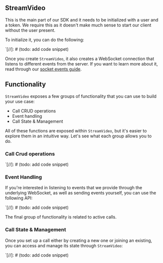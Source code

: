 ## StreamVideo

This is the main part of our SDK and it needs to be initialized with a user and a token. We require this as it doesn't make much sense to start our client without the user present.

To initialize it, you can do the following:

`[//]: # (todo: add code snippet)

Once you create `StreamVideo`, it also creates a WebSocket connection that listens to different events from the server. If you want to learn more about it, read through our [socket events guide](../04-guides/03-socket-events.mdx).

## Functionality

`StreamVideo` exposes a few groups of functionality that you can use to build your use case:

* Call CRUD operations
* Event handling
* Call State & Management

All of these functions are exposed within `StreamVideo`, but it's easier to explore them in an intuitive way. Let's see what each group allows you to do.

### Call Crud operations

`[//]: # (todo: add code snippet)

### Event Handling

If you're interested in listening to events that we provide through the underlying WebSocket, as well as sending events yourself, you can use the following API:

`[//]: # (todo: add code snippet)


The final group of functionality is related to active calls.

### Call State & Management

Once you set up a call either by creating a new one or joining an existing, you can access and manage its state through `StreamVideo`:

`[//]: # (todo: add code snippet)
